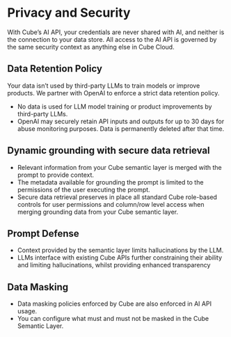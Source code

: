 # Privacy and Security

With Cube’s AI API, your credentials are never shared with AI, and neither is the connection to your data store. All access to the AI API is governed by the same security context as anything else in Cube Cloud.

## Data Retention Policy

Your data isn’t used by third-party LLMs to train models or improve products. We partner with OpenAI to enforce a strict data retention policy.

- No data is used for LLM model training or product improvements by third-party LLMs.
- OpenAI may securely retain API inputs and outputs for up to 30 days for abuse monitoring purposes. Data is permanently deleted after that time.

## Dynamic grounding with secure data retrieval

- Relevant information from your Cube semantic layer is merged with the prompt to provide context.
- The metadata available for grounding the prompt is limited to the permissions of the user executing the prompt.
- Secure data retrieval preserves in place all standard Cube role-based controls for user permissions and column/row level access when merging grounding data from your Cube semantic layer.

## Prompt Defense

- Context provided by the semantic layer limits hallucinations by the LLM.
- LLMs interface with existing Cube APIs further constraining their ability and limiting hallucinations, whilst providing enhanced transparency

## Data Masking

- Data masking policies enforced by Cube are also enforced in AI API usage.
- You can configure what must and must not be masked in the Cube Semantic Layer.
